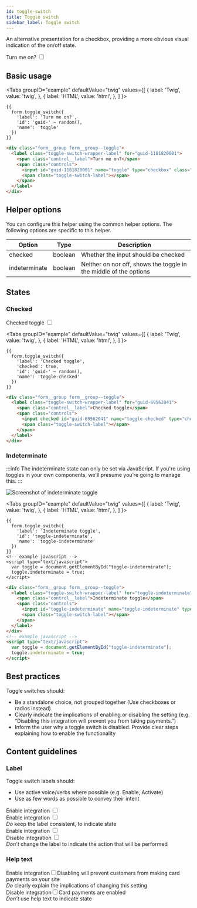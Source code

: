 ```yaml
---
id: toggle-switch
title: Toggle switch
sidebar_label: Toggle switch
---
```



An alternative presentation for a checkbox, providing a more obvious visual indication of the on/off state.

<div className="d-example">
  <div className="form__group form__group--toggle">
    <label className="toggle-switch-wrapper-label" htmlFor="guid-1181820001">
      <span className="control__label">Turn me on?</span>
      <span className="controls">
        <input id="guid-1181820001" name="toggle" type="checkbox" className="form__control toggle-switch" />
        <span className="toggle-switch-label"></span>
      </span>
    </label>
  </div>
</div>

## Basic usage

<Tabs
  groupID="example"
  defaultValue="twig"
  values={[
    { label: 'Twig', value: 'twig', },
    { label: 'HTML', value: 'html', },
  ]
}>
<TabItem value="twig">

```twig
{{
  form.toggle_switch({
    'label': 'Turn me on?',
    'id': 'guid-' ~ random(),
    'name': 'toggle'
  })
}}
```

</TabItem>
<TabItem value="html">

```html
<div class="form__group form__group--toggle">
  <label class="toggle-switch-wrapper-label" for="guid-1181820001">
    <span class="control__label">Turn me on?</span>
    <span class="controls">
      <input id="guid-1181820001" name="toggle" type="checkbox" class="form__control toggle-switch" />
      <span class="toggle-switch-label"></span>
    </span>
  </label>
</div>
```

</TabItem>
</Tabs>

## Helper options

You can configure this helper using the common helper options. The following options are specific to this helper.

| Option | Type | Description |
| ------ | ---- | ----------- |
| checked | boolean | Whether the input should be checked |
| indeterminate | boolean | Neither on nor off, shows the toggle in the middle of the options |

## States

### Checked

<div className="d-example">
  <div className="form__group form__group--toggle">
    <label className="toggle-switch-wrapper-label" htmlFor="guid-69562041">
      <span className="control__label">Checked toggle</span>
      <span className="controls">
        <input defaultChecked id="guid-69562041" name="toggle-checked" type="checkbox" className="form__control toggle-switch" />
        <span className="toggle-switch-label"></span>
      </span>
    </label>
  </div>
</div>

<Tabs
  groupID="example"
  defaultValue="twig"
  values={[
    { label: 'Twig', value: 'twig', },
    { label: 'HTML', value: 'html', },
  ]
}>
<TabItem value="twig">

```twig {4}
{{
  form.toggle_switch({
    'label': 'Checked toggle',
    'checked': true,
    'id': 'guid-' ~ random(),
    'name': 'toggle-checked'
  })
}}
```

</TabItem>
<TabItem value="html">

```html
<div class="form__group form__group--toggle">
  <label class="toggle-switch-wrapper-label" for="guid-69562041">
    <span class="control__label">Checked toggle</span>
    <span class="controls">
      <input checked id="guid-69562041" name="toggle-checked" type="checkbox" class="form__control toggle-switch" />
      <span class="toggle-switch-label"></span>
    </span>
  </label>
</div>
```

</TabItem>
</Tabs>

### Indeterminate

:::info
The indeterminate state can only be set via JavaScript. If you're using toggles in your own components, we'll presume you’re going to manage this.
:::

![Screenshot of indeterminate toggle](./assets/indeterminate-toggle.png)

<Tabs
  groupID="example"
  defaultValue="twig"
  values={[
    { label: 'Twig', value: 'twig', },
    { label: 'HTML', value: 'html', },
  ]
}>
<TabItem value="twig">

```twig
{{
  form.toggle_switch({
    'label': 'Indeterminate toggle',
    'id': 'toggle-indeterminate',
    'name': 'toggle-indeterminate'
  })
}}
<!-- example javascript -->
<script type="text/javascript">
  var toggle = document.getElementById("toggle-indeterminate");
  toggle.indeterminate = true;
</script>
```

</TabItem>
<TabItem value="html">

```html
<div class="form__group form__group--toggle">
  <label class="toggle-switch-wrapper-label" for="toggle-indeterminate">
    <span class="control__label">Indeterminate toggle</span>
    <span class="controls">
      <input id="toggle-indeterminate" name="toggle-indeterminate" type="checkbox" class="form__control toggle-switch" />
      <span class="toggle-switch-label"></span>
    </span>
  </label>
</div>
<!-- example javascript -->
<script type="text/javascript">
  var toggle = document.getElementById("toggle-indeterminate");
  toggle.indeterminate = true;
</script>
```

</TabItem>
</Tabs>

## Best practices

Toggle switches should:

* Be a standalone choice, not grouped together (Use checkboxes or radios instead)
* Clearly indicate the implications of enabling or disabling the setting (e.g. “Disabling this integration will prevent you from taking payments.”)
* Inform the user why a toggle switch is disabled. Provide clear steps explaining how to enable the functionality

## Content guidelines

### Label

Toggle switch labels should:

* Use active voice/verbs where possible (e.g. Enable, Activate)
* Use as few words as possible to convey their intent

<div className="d-guidelines">
  <div className="d-guidelines__block d-guidelines__block--do">
  <div className="d-guidelines-preview">
    <div className="form__group form__group--toggle">
      <label className="toggle-switch-wrapper-label" htmlFor="guid-1105218033">
        <span className="control__label">Enable integration</span>
        <span className="controls">
          <input id="guid-1105218033" name="toggle-a1" type="checkbox" className="form__control toggle-switch" />
          <span className="toggle-switch-label"></span>
        </span>
      </label>
    </div>
    <div className="form__group form__group--toggle">
      <label className="toggle-switch-wrapper-label" htmlFor="guid-13936864">
        <span className="control__label">Enable integration</span>
        <span className="controls">
          <input id="guid-13936864" name="toggle-a2" defaultChecked type="checkbox" className="form__control toggle-switch" />
          <span className="toggle-switch-label"></span>
        </span>
      </label>
    </div>
  </div>
  <div className="d-guidelines-label"><em className="d-guidelines-label__title">Do</em> keep the label consistent, to indicate state</div></div>
  <div className="d-guidelines__block d-guidelines__block--not">
    <div className="d-guidelines-preview">
      <div className="form__group form__group--toggle">
      <label className="toggle-switch-wrapper-label" htmlFor="guid-1105218031">
        <span className="control__label">Enable integration</span>
        <span className="controls">
          <input id="guid-1105218033" name="toggle-a3" type="checkbox" className="form__control toggle-switch" />
          <span className="toggle-switch-label"></span>
        </span>
      </label>
    </div>
    <div className="form__group form__group--toggle">
      <label className="toggle-switch-wrapper-label" htmlFor="guid-13936862">
        <span className="control__label">Disable integration</span>
        <span className="controls">
          <input id="guid-13936864" name="toggle-a4" defaultChecked type="checkbox" className="form__control toggle-switch" />
          <span className="toggle-switch-label"></span>
        </span>
      </label>
    </div>
    </div>
    <div className="d-guidelines-label"><em className="d-guidelines-label__title">Don’t</em> change the label to indicate the action that will be performed</div></div>
</div>

### Help text

<div className="d-guidelines">
  <div className="d-guidelines__block d-guidelines__block--do">
    <div className="d-guidelines-preview">
      <div className="form__group form__group--toggle"><label className="toggle-switch-wrapper-label" htmlFor="guid-270343646"><span className="control__label">Enable integration</span><span className="controls"><input id="guid-270343646" name="toggle-2" defaultChecked type="checkbox" className="form__control toggle-switch" /><span className="toggle-switch-label"></span><span className="help-block">Disabling will prevent customers from making card payments on your site</span></span></label></div>
    </div>
    <div className="d-guidelines-label"><em className="d-guidelines-label__title">Do</em> clearly explain the implications of changing this setting</div>
  </div>
  <div className="d-guidelines__block d-guidelines__block--not">
    <div className="d-guidelines-preview">
      <div className="form__group form__group--toggle"><label className="toggle-switch-wrapper-label" htmlFor="guid-1337703768"><span className="control__label">Disable integration</span><span className="controls"><input id="guid-1337703768" name="toggle-2" defaultChecked type="checkbox" className="form__control toggle-switch" /><span className="toggle-switch-label"></span><span className="help-block">Card payments are enabled</span></span></label></div>
    </div>
    <div className="d-guidelines-label"><em className="d-guidelines-label__title">Don’t</em> use help text to indicate state</div>
  </div>
</div>
